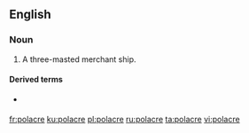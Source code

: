 ==English==

===Noun===
{{wikipedia}}
{{en-noun}}

# {{lb|en|nautical|obsolete}} A three-masted merchant ship.

====Derived terms====
* {{l|en|Polacca}} {{pos_a}}

[[fr:polacre]]
[[ku:polacre]]
[[pl:polacre]]
[[ru:polacre]]
[[ta:polacre]]
[[vi:polacre]]